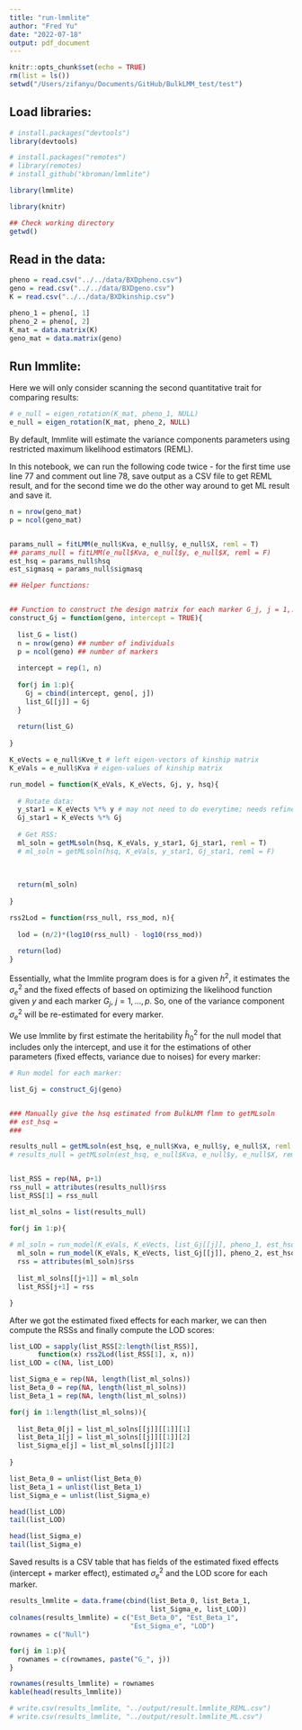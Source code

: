 ```yaml
---
title: "run-lmmlite"
author: "Fred Yu"
date: "2022-07-18"
output: pdf_document
---
```


```r
knitr::opts_chunk$set(echo = TRUE)
rm(list = ls())
setwd("/Users/zifanyu/Documents/GitHub/BulkLMM_test/test")
```


## Load libraries:

```r
# install.packages("devtools")
library(devtools)

# install.packages("remotes")
# library(remotes)
# install_github("kbroman/lmmlite")

library(lmmlite)

library(knitr)

```

```r
## Check working directory
getwd()

```

## Read in the data:

```r

pheno = read.csv("../../data/BXDpheno.csv")
geno = read.csv("../../data/BXDgeno.csv")
K = read.csv("../../data/BXDkinship.csv")

```

```r

pheno_1 = pheno[, 1]
pheno_2 = pheno[, 2]
K_mat = data.matrix(K)
geno_mat = data.matrix(geno)

```

## Run lmmlite:

Here we will only consider scanning the second quantitative trait for comparing results:

```r

# e_null = eigen_rotation(K_mat, pheno_1, NULL)
e_null = eigen_rotation(K_mat, pheno_2, NULL)

```


By default, lmmlite will estimate the variance components parameters using restricted maximum likelihood estimators (REML).

In this notebook, we can run the following code twice - for the first time use line 77 and comment out line 78, save output as a CSV file to get REML result, and for the second time we do the other way around to get ML result and save it.

```r

n = nrow(geno_mat)
p = ncol(geno_mat)


params_null = fitLMM(e_null$Kva, e_null$y, e_null$X, reml = T)
## params_null = fitLMM(e_null$Kva, e_null$y, e_null$X, reml = F)
est_hsq = params_null$hsq
est_sigmasq = params_null$sigmasq

```

```r

## Helper functions:


## Function to construct the design matrix for each marker G_j, j = 1,..., p.
construct_Gj = function(geno, intercept = TRUE){
  
  list_G = list()
  n = nrow(geno) ## number of individuals
  p = ncol(geno) ## number of markers
  
  intercept = rep(1, n)
  
  for(j in 1:p){
    Gj = cbind(intercept, geno[, j])
    list_G[[j]] = Gj
  }
  
  return(list_G)
  
}

K_eVects = e_null$Kve_t # left eigen-vectors of kinship matrix
K_eVals = e_null$Kva # eigen-values of kinship matrix 

run_model = function(K_eVals, K_eVects, Gj, y, hsq){
  
  # Rotate data:
  y_star1 = K_eVects %*% y # may not need to do everytime; needs refinement
  Gj_star1 = K_eVects %*% Gj
  
  # Get RSS:
  ml_soln = getMLsoln(hsq, K_eVals, y_star1, Gj_star1, reml = T)
  # ml_soln = getMLsoln(hsq, K_eVals, y_star1, Gj_star1, reml = F)
  
  
  
  return(ml_soln)
  
}

rss2Lod = function(rss_null, rss_mod, n){
  
  lod = (n/2)*(log10(rss_null) - log10(rss_mod))
  
  return(lod)
}

```


Essentially, what the lmmlite program does is for a given $h^2$, it estimates the $\sigma_e^2$ and the fixed effects of based on optimizing the likelihood function given $y$ and each marker $G_j$, $j = 1,..., p$. So, one of the variance component $\sigma_e^2$ will be re-estimated for every marker.

We use lmmlite by first estimate the heritability $\hat h^2_0$ for the null model that includes only the intercept, and use it for the estimations of other parameters (fixed effects, variance due to noises) for every marker:

```r
# Run model for each marker:

list_Gj = construct_Gj(geno)


### Manually give the hsq estimated from BulkLMM flmm to getMLsoln
## est_hsq = 
###

results_null = getMLsoln(est_hsq, e_null$Kva, e_null$y, e_null$X, reml = T)
# results_null = getMLsoln(est_hsq, e_null$Kva, e_null$y, e_null$X, reml = F)


list_RSS = rep(NA, p+1)
rss_null = attributes(results_null)$rss
list_RSS[1] = rss_null

list_ml_solns = list(results_null)

for(j in 1:p){
  
# ml_soln = run_model(K_eVals, K_eVects, list_Gj[[j]], pheno_1, est_hsq)
  ml_soln = run_model(K_eVals, K_eVects, list_Gj[[j]], pheno_2, est_hsq)
  rss = attributes(ml_soln)$rss
  
  list_ml_solns[[j+1]] = ml_soln
  list_RSS[j+1] = rss

}

```

After we got the estimated fixed effects for each marker, we can then compute the RSSs and finally compute the LOD scores:

```r

list_LOD = sapply(list_RSS[2:length(list_RSS)], 
       function(x) rss2Lod(list_RSS[1], x, n))
list_LOD = c(NA, list_LOD)

list_Sigma_e = rep(NA, length(list_ml_solns))
list_Beta_0 = rep(NA, length(list_ml_solns))
list_Beta_1 = rep(NA, length(list_ml_solns))

for(j in 1:length(list_ml_solns)){
  
  list_Beta_0[j] = list_ml_solns[[j]][[1]][1]
  list_Beta_1[j] = list_ml_solns[[j]][[1]][2] 
  list_Sigma_e[j] = list_ml_solns[[j]][2]
  
}

list_Beta_0 = unlist(list_Beta_0)
list_Beta_1 = unlist(list_Beta_1)
list_Sigma_e = unlist(list_Sigma_e)

head(list_LOD)
tail(list_LOD)

head(list_Sigma_e)
tail(list_Sigma_e)


```

Saved results is a CSV table that has fields of the estimated fixed effects (intercept + marker effect), estimated $\sigma^2_e$ and the LOD score for each marker.

```r

results_lmmlite = data.frame(cbind(list_Beta_0, list_Beta_1, 
                                   list_Sigma_e, list_LOD))
colnames(results_lmmlite) = c("Est_Beta_0", "Est_Beta_1", 
                              "Est_Sigma_e", "LOD")
rownames = c("Null")

for(j in 1:p){
  rownames = c(rownames, paste("G_", j))
}

rownames(results_lmmlite) = rownames
kable(head(results_lmmlite))

# write.csv(results_lmmlite, "../output/result.lmmlite_REML.csv")
# write.csv(results_lmmlite, "../output/result.lmmlite_ML.csv")

```

